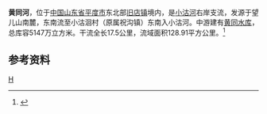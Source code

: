 {{Infobox River
  | river_name      = 黄同河
  | image_name      =
  | image_size      = 
  | caption         = 
  | origin          = [[山东省|山东省]][[平度市|平度市]]望儿山南麓
  | mouth           = 山东省平度市小沽洄村东南[[小沽河|小沽河]]
  | basin_countries = {{PRC}}
  | length          = 17.5 公里
  | elevation       = 
  | mouth_elevation = 
  | discharge       = 
  | watershed       = 128.91  平方公里
}}
'''黄同河'''，位于[[中国|中国]][[山东省|山东省]][[平度市|平度市]]东北部[[旧店镇|旧店镇]]境内，是[[小沽河|小沽河]]右岸支流，发源于望儿山南麓，东南流至小沽洄村（原属祝沟镇）东南入小沽河。中游建有[[黄同水库|黄同水库]]，总库容5147万立方米。干流全长17.5公里，流域面积128.91平方公里。<ref name="中国河湖大典">{{cite book zh |author=《[[中国河湖大典|中国河湖大典]]》编纂委员会 |title=《中国河湖大典·淮河卷》 |format=M |edition=1 |location=北京 |publisher=中国水利水电出版社 |date=2010年9月 |pages=271页 |id= ISBN 978-7-5084-7953-8}}</ref>

==参考资料==
{{reflist}}

[[Category:山东河流|H]]